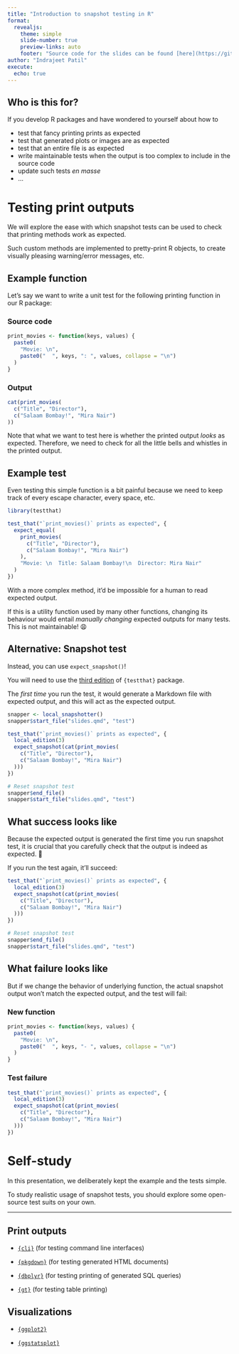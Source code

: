 ```yaml
---
title: "Introduction to snapshot testing in R"
format:
  revealjs: 
    theme: simple
    slide-number: true
    preview-links: auto
    footer: "Source code for the slides can be found [here](https://github.com/IndrajeetPatil/intro-to-snapshot-testing)."
author: "Indrajeet Patil"
execute:
  echo: true
---
```


## Who is this for?

If you develop R packages and have wondered to yourself about how to 

::: incremental

- test that fancy printing prints as expected
- test that generated plots or images are as expected
- test that an entire file is as expected
- write maintainable tests when the output is too complex to include in the source code
- update such tests *en masse* 
- ...

::: 

<!-- ::: footer -->
<!-- Photo by Roman Mager on [Unsplash](https://unsplash.com/photos/5mZ_M06Fc9g) -->
<!-- ::: -->


# Testing print outputs

We will explore the ease with which snapshot tests can be used to check that printing methods work as expected.

Such custom methods are implemented to pretty-print R objects, to create visually pleasing warning/error messages, etc.

## Example function {.smaller}

Let's say we want to write a unit test for the following printing function in our R package:

::: panel-tabset

### Source code

```r
print_movies <- function(keys, values) {
  paste0(
    "Movie: \n",
    paste0("  ", keys, ": ", values, collapse = "\n")
  )
}
```

### Output

```r
cat(print_movies(
  c("Title", "Director"),
  c("Salaam Bombay!", "Mira Nair")
))
```

:::

Note that what we want to test here is whether the printed output *looks* as expected. Therefore, we need to check for all the little bells and whistles in the printed output.

## Example test {.smaller}

Even testing this simple function is a bit painful because we need to keep track of every escape character, every space, etc. 

```r
library(testthat)

test_that("`print_movies()` prints as expected", {
  expect_equal(
    print_movies(
      c("Title", "Director"),
      c("Salaam Bombay!", "Mira Nair")
    ),
    "Movie: \n  Title: Salaam Bombay!\n  Director: Mira Nair"
  )
})
```

With a more complex method, it'd be impossible for a human to read expected output.

:::{.callout-important}

If this is a utility function used by many other functions, changing its behaviour would entail *manually changing* expected outputs for many tests.
This is not maintainable! 😩

:::

## Alternative: Snapshot test {.smaller}

Instead, you can use `expect_snapshot()`!

:::{.callout-note}
You will need to use the [third edition](https://testthat.r-lib.org/articles/third-edition.html) of `{testthat}` package.
:::

The *first time* you run the test, it would generate a Markdown file with expected output, and this will act as the expected output.

```r
snapper <- local_snapshotter()
snapper$start_file("slides.qmd", "test")
```

```r
test_that("`print_movies()` prints as expected", {
  local_edition(3)
  expect_snapshot(cat(print_movies(
    c("Title", "Director"),
    c("Salaam Bombay!", "Mira Nair")
  )))
})
```

```r
# Reset snapshot test
snapper$end_file()
snapper$start_file("slides.qmd", "test")
```

## What success looks like {.smaller}

:::{.callout-warning}

Because the expected output is generated the first time you run snapshot test, it is crucial that you carefully check that the output is indeed as expected. 🔎 

:::

If you run the test again, it'll succeed:

```r
test_that("`print_movies()` prints as expected", {
  local_edition(3)
  expect_snapshot(cat(print_movies(
    c("Title", "Director"),
    c("Salaam Bombay!", "Mira Nair")
  )))
})
```

```r
# Reset snapshot test
snapper$end_file()
snapper$start_file("slides.qmd", "test")
```

## What failure looks like {.smaller}

But if we change the behavior of underlying function, the actual snapshot output won't match the expected output, and the test will fail:

::: panel-tabset

### New function

```r
print_movies <- function(keys, values) {
  paste0(
    "Movie: \n",
    paste0("  ", keys, "- ", values, collapse = "\n")
  )
}
```

### Test failure

```r
test_that("`print_movies()` prints as expected", {
  local_edition(3)
  expect_snapshot(cat(print_movies(
    c("Title", "Director"),
    c("Salaam Bombay!", "Mira Nair")
  )))
})
```

:::

# Self-study 

In this presentation, we deliberately kept the example and the tests simple. 

To study realistic usage of snapshot tests, you should explore some open-source test suits on your own. 

---

## Print outputs {.smaller}

- [`{cli}`](https://github.com/r-lib/cli/tree/main/tests/testthat) (for testing command line interfaces)

- [`{pkgdown}`](https://github.com/r-lib/pkgdown/tree/main/tests/testthat) (for testing generated HTML documents)

- [`{dbplyr}`](https://github.com/tidyverse/dbplyr/tree/main/tests/testthat) (for testing printing of generated SQL queries)

- [`{gt}`](https://github.com/rstudio/gt/tree/master/tests/testthat) (for testing table printing)

## Visualizations {.smaller}

- [`{ggplot2}`](https://github.com/tidyverse/ggplot2/tree/main/tests/testthat)

- [`{ggstatsplot}`](https://github.com/IndrajeetPatil/ggstatsplot/tree/main/tests/testthat)
